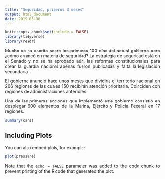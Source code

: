 ```yaml
---
title: "Seguridad, primeros 3 meses"
output: html_document
date: 2019-03-30
---
```

<style>
body {
text-align: justify}
</style>

```r
knitr::opts_chunk$set(include = FALSE)
library(tidyverse)
library(readr)
```

Mucho se ha escrito sobre los primeros 100 días del actual gobierno pero ¿cómo arrancó en materia de seguridad? La estrategia de seguridad está en el Senado y no se ha aprobado aún, las reformas constitucionales para crear la guardia nacional apenas fueron publicadas y falta la legislación secundaria. 

El gobierno anunció hace unos meses que dividiría el territorio nacional en 266 regiones de las cuales 150 recibirán atención prioritaria. Coinciden con regiones de administraciones anteriores.

Una de las primeras acciones que implementó este gobierno consistió en desplegar 600 elementos de la Marina, Ejército y Policía Federal en 17 regiones. 

```r
summary(cars)
```

## Including Plots

You can also embed plots, for example:

```r
plot(pressure)
```

Note that the `echo = FALSE` parameter was added to the code chunk to prevent printing of the R code that generated the plot.
